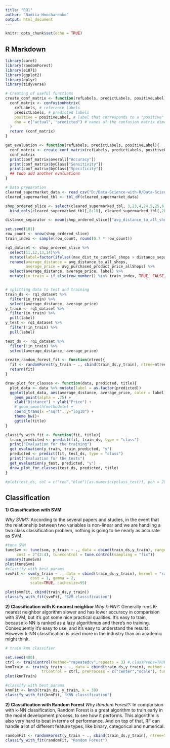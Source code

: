 ```yaml
---
title: "RQ1"
author: "Nadiia Honcharenko"
output: html_document
---
```


```r
knitr::opts_chunk$set(echo = TRUE)
```

## R Markdown


```r
library(caret)
library(randomForest)
library(e1071)
library(ggplot2)
library(dplyr)
library(tidyverse)

# Creating of useful functions
create_conf_matrix <- function(refLabels, predictLabels, positiveLabel){
  conf_matrix <- confusionMatrix(
    refLabels, # reference labels
    predictLabels, # predicted labels
    positive = positiveLabel, # label that corresponds to a "positive" results (optional)
    dnn = c("actual", "predicted") # names of the confusion matrix dimensions  (optional)
  )
  return (conf_matrix)
}

get_evaluation <- function(refLabels, predictLabels, positiveLabel){
  conf_matrix <- create_conf_matrix(refLabels, predictLabels, positiveLabel)
  conf_matrix
  print(conf_matrix$overall["Accuracy"])
  print(conf_matrix$byClass["Sensitivity"])
  print(conf_matrix$byClass["Specificity"])
  ## todo add another evaluations
}

# Data preparation
cleared_supermarket_data <- read_csv("D:/Data-Science-with-R/Data-Science-with-R/Input Dataset/Cleaned Dataset/Supermarket_DataCleaned.csv")
cleared_supermarked_tbl <- tbl_df(cleared_supermarket_data)

shop_ordered_slice <- select(cleared_supermarked_tbl, 3,23,4,24,5,25,6,26,7,27) %>% 
  bind_cols(cleared_supermarked_tbl[,8:10], cleared_supermarked_tbl[,28])

distance_separator <- mean(shop_ordered_slice[["avg_distance_to_all_shops"]])

set.seed(101)
row_count <- nrow(shop_ordered_slice)
train_index <- sample(row_count, round(0.7 * row_count))

rq1_dataset <- shop_ordered_slice %>%
  select(11,12,13,14)%>%
  mutate(label=factor(ifelse((max_dist_to_custSel_shops > distance_separator), "y", "n"))) %>%
  rename(average_distance = avg_distance_to_all_shops, 
         average_price = avg_purchased_product_price_allShops) %>%
  select(average_distance, average_price, label) %>%
  mutate(in_train = if_else(row_number() %in% train_index, TRUE, FALSE))


# splitting data to test and training
train_ds <- rq1_dataset %>% 
  filter(in_train) %>% 
  select(average_distance, average_price)
y_train <- rq1_dataset %>% 
  filter(in_train) %>%
  pull(label)
y_test <- rq1_dataset %>% 
  filter(!in_train) %>% 
  pull(label)

test_ds <- rq1_dataset %>% 
  filter(!in_train) %>% 
  select(average_distance, average_price)

create_random_forest_fit <- function(ntree){
  fit <- randomForest(y_train ~ ., cbind(train_ds,y_train), ntree=ntree)
  return(fit)
}

draw_plot_for_classes <- function(data, predicted, title){
  plot_data <- data %>% mutate(label = as.factor(predicted))
  ggplot(plot_data, aes(average_distance, average_price, color = label)) +
    geom_point(alpha = .75) +
    xlab("Distance") + ylab("Price") +
    # geom_smooth(method=lm) +
    coord_trans(x ="sqrt", y="log10") +
    theme_bw()+
    ggtitle(title)
}

classify_with_fit <- function(fit, title){
  train_predicted <- predict(fit, train_ds, type = "class")
  print("Evaluation for the training")
  get_evaluation(y_train, train_predicted, "y")
  predicted <- predict(fit, test_ds, type = "class")
  print("Evaluation for the tests")
  get_evaluation(y_test, predicted, "y")
  draw_plot_for_classes(test_ds, predicted, title)
}

#plot(test_ds, col = c("red","blue")[as.numeric(yclass_test)], pch = 20, cex = 1.3)
```

## Classification

__1) Classification with SVM __

_Why SVM?:_ According to the several papers and studies, in the event that the relationship between two variables is non-linear and we are handling a two class classification problem,  nothing is going to be nearly as accurate as SVM.

```r
#tune SVM
tuneSvm <- tune(svm, y_train ~ ., data = cbind(train_ds,y_train), ranges = list(gamma = 2^(-1:1)),
     cost = 2^(2:4), tunecontrol = tune.control(sampling = "fix"))
summary(tuneSvm)
plot(tuneSvm)
#classify with best params
svmFit <- svm(y_train ~ ., data = cbind(train_ds,y_train), kernel = "radial", 
           cost = 1, gamma = 2,
           scale=TRUE, cachesize=95)

plot(svmFit, cbind(train_ds,y_train))
classify_with_fit(svmFit, "SVM classification")
```

__2) Classification with K-nearest neighbor __
_Why k-NN?:_ Generally runs K-nearest neighbor algorithm slower and has lower accuracy in comparision with SVM, but it’s got some nice practical qualities. It’s easy to train, because k-NN is ranked as a lazy algorithmus and there’s no training. Consequently it's easy to use, and it’s easy to understand the results. However k-NN classification is used more in the industry than an academic might think.

```r
# train knn classifier

set.seed(400)
ctrl <- trainControl(method="repeatedcv",repeats = 3) #,classProbs=TRUE,summaryFunction = twoClassSummary)
knnTrain <- train(y_train ~ ., data = cbind(train_ds,y_train), method = "knn", 
                trControl = ctrl, preProcess = c("center","scale"), tuneLength = 20)
plot(knnTrain)

#classify with best params
knnFit <- knn3(train_ds, y_train, k = 39)
classify_with_fit(knnFit, "KNN classification")
```

__2) Classification with Random Forest __
_Why Random Forest?:_ In comparision with k-NN classification, Random Forest is a great algorithm to train early in the model development process, to see how it performs. This algorithm is also very hard to beat in terms of performance. And on top of that, RF can handle a lot of different feature types, like binary, categorical and numerical.

```r
randomFit <- randomForest(y_train ~ ., cbind(train_ds,y_train), ntree=500)
classify_with_fit(randomFit, "Random Forest")
```